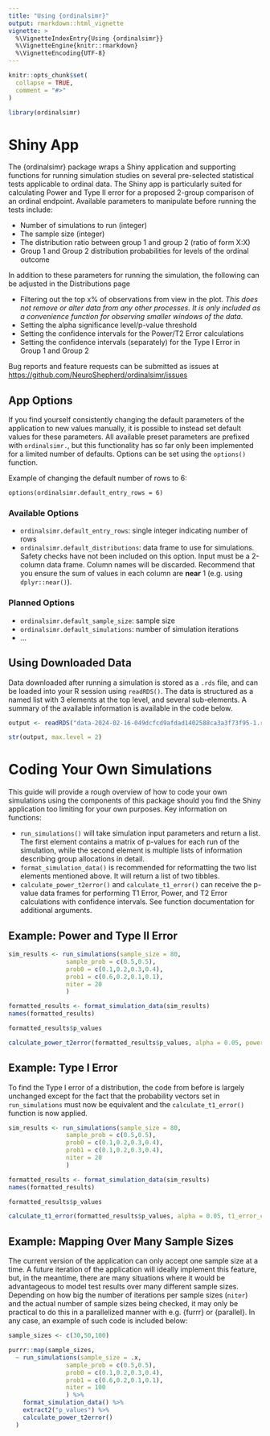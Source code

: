 ```yaml
---
title: "Using {ordinalsimr}"
output: rmarkdown::html_vignette
vignette: >
  %\VignetteIndexEntry{Using {ordinalsimr}}
  %\VignetteEngine{knitr::rmarkdown}
  %\VignetteEncoding{UTF-8}
---
```


```r
knitr::opts_chunk$set(
  collapse = TRUE,
  comment = "#>"
)
```

```r
library(ordinalsimr)
```


# Shiny App

The {ordinalsimr} package wraps a Shiny application and supporting functions for running simulation studies on several pre-selected statistical tests applicable to ordinal data. The Shiny app is particularly suited for calculating Power and Type II error for a proposed 2-group comparison of an ordinal endpoint. Available parameters to manipulate before running the tests include:

* Number of simulations to run (integer)
* The sample size (integer)
* The distribution ratio between group 1 and group 2 (ratio of form X:X)
* Group 1 and Group 2 distribution probabilities for levels of the ordinal outcome

In addition to these parameters for running the simulation, the following can be adjusted in the Distributions page

* Filtering out the top x% of observations from view in the plot. *This does not remove or alter data from any other processes. It is only included as a convenience function for observing smaller windows of the data.*
* Setting the alpha significance level/p-value threshold
* Setting the confidence intervals for the Power/T2 Error calculations
* Setting the confidence intervals (separately) for the Type I Error in Group 1 and Group 2

Bug reports and feature requests can be submitted as issues at [https://github.com/NeuroShepherd/ordinalsimr/issues](https://github.com/NeuroShepherd/ordinalsimr/issues)

## App Options

If you find yourself consistently changing the default parameters of the application to new values manually, it is possible to instead set default values for these parameters. All available preset parameters are prefixed with `ordinalsimr.`, but this functionality has so far only been implemented for a limited number of defaults. Options can be set using the `options()` function. 

Example of changing the default number of rows to 6:

```
options(ordinalsimr.default_entry_rows = 6)
```

### Available Options

* `ordinalsimr.default_entry_rows`: single integer indicating number of rows
* `ordinalsimr.default_distributions`: data frame to use for simulations. Safety checks have not been included on this option. Input must be a 2-column data frame. Column names will be discarded. Recommend that you ensure the sum of values in each column are **near** 1 (e.g. using `dplyr::near()`).


### Planned Options

* `ordinalsimr.default_sample_size`: sample size
* `ordinalsimr.default_simulations`: number of simulation iterations
* ...

## Using Downloaded Data

Data downloaded after running a simulation is stored as a `.rds` file, and can be loaded into your R session using `readRDS()`. The data is structured as a named list with 3 elements at the top level, and several sub-elements. A summary of the available information is available in the code below.

```r
output <- readRDS("data-2024-02-16-049dcfcd9afdad1402588ca3a3f73f95-1.rds")

str(output, max.level = 2)

```



# Coding Your Own Simulations

This guide will provide a rough overview of how to code your own simulations using the components of this package should you find the Shiny application too limiting for your own purposes. Key information on functions:

* `run_simulations()` will take simulation input parameters and return a list. The first element contains a matrix of p-values for each run of the simulation, while the second element is multiple lists of information describing group allocations in detail.
* `format_simulation_data()` is recommended for reformatting the two list elements mentioned above. It will return a list of two tibbles.
* `calculate_power_t2error()` and `calculate_t1_error()` can receive the p-value data frames for performing T1 Error, Power, and T2 Error calculations with confidence intervals. See function documentation for additional arguments.

## Example: Power and Type II Error

```r
sim_results <- run_simulations(sample_size = 80,
                sample_prob = c(0.5,0.5),
                prob0 = c(0.1,0.2,0.3,0.4),
                prob1 = c(0.6,0.2,0.1,0.1),
                niter = 20
                )

formatted_results <- format_simulation_data(sim_results)
names(formatted_results)

formatted_results$p_values

calculate_power_t2error(formatted_results$p_values, alpha = 0.05, power_confidence_int = 95)

```


## Example: Type I Error

To find the Type I error of a distribution, the code from before is largely unchanged except for the fact that the probability vectors set in `run_simulations` must now be equivalent and the `calculate_t1_error()` function is now applied.


```r
sim_results <- run_simulations(sample_size = 80,
                sample_prob = c(0.5,0.5),
                prob0 = c(0.1,0.2,0.3,0.4),
                prob1 = c(0.1,0.2,0.3,0.4),
                niter = 20
                )

formatted_results <- format_simulation_data(sim_results)
names(formatted_results)

formatted_results$p_values

calculate_t1_error(formatted_results$p_values, alpha = 0.05, t1_error_confidence_int = 95)
```



## Example: Mapping Over Many Sample Sizes

The current version of the application can only accept one sample size at a time. A future iteration of the application will ideally implement this feature, but, in the meantime, there are many situations where it would be advantageous to model test results over many different sample sizes. Depending on how big the number of iterations per sample sizes (`niter`) and the actual number of sample sizes being checked, it may only be practical to do this in a parallelized manner with e.g. {furrr} or {parallel}. In any case, an example of such code is included below:


```r

sample_sizes <- c(30,50,100)

purrr::map(sample_sizes,
  ~ run_simulations(sample_size = .x,
                sample_prob = c(0.5,0.5),
                prob0 = c(0.1,0.2,0.3,0.4),
                prob1 = c(0.6,0.2,0.1,0.1),
                niter = 100
                ) %>%
    format_simulation_data() %>%
    extract2("p_values") %>%
    calculate_power_t2error()
  )

```





